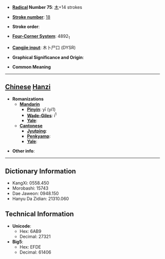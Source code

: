 * '''[[Wiktionary:Chinese radical index| Radical]] Number 75''': [[Wiktionary:Chinese radical index 木|木]]+14 strokes

* '''[[Wiktionary:Chinese total strokes index|Stroke number]]''': [[Wiktionary:Chinese total strokes index 18|18]]

* '''Stroke order''': 

* '''[[Wiktionary:Chinese four corner index|Four-Corner System]]''': 4892<sub>1</sub>

* '''[[Wiktionary:Chinese Cangjie index|Cangjie input]]''': 木卜尸口 (DYSR)

* '''Graphical Significance and Origin''': 

* '''Common Meaning'''

----

== [[Chinese]] [[Hanzi]] ==

* '''Romanizations'''
** '''[[Mandarin]]'''
*** '''[[Pinyin]]''': yī (yi1)
*** '''[[Wade-Giles]]''': i<sup>1</sup>
*** '''[[Yale]]''': 
** '''[[Cantonese]]'''
*** '''[[Jyutping]]''':
*** '''[[Penkyamp]]''': 
*** '''[[Yale]]''': 

* '''Other info''': 

----

== Dictionary Information ==

* KangXi: 0558.450
* Morobashi: 15743
* Dae Jaweon: 0948.150
* Hanyu Da Zidian: 21310.060

== Technical Information ==

* '''Unicode''':
** Hex: 6AB9
** Decimal: 27321
* '''Big5''':
** Hex: EFDE
** Decimal: 61406